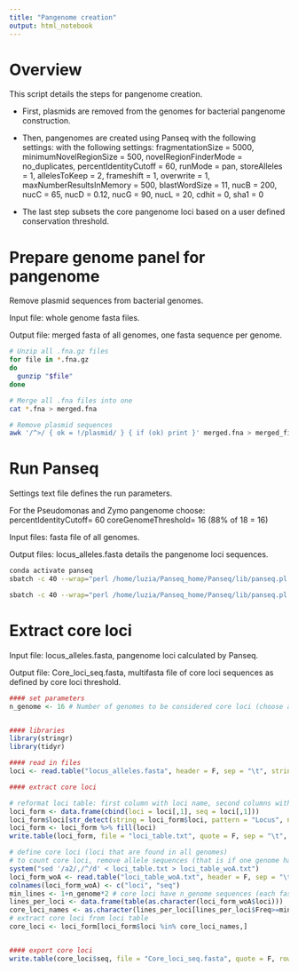 ```yaml
---
title: "Pangenome creation"
output: html_notebook
---
```


# Overview

This script details the steps for pangenome creation.

* First, plasmids are removed from the genomes for bacterial pangenome construction. 

* Then, pangenomes are created using Panseq with the following settings: with the following settings: fragmentationSize = 5000, minimumNovelRegionSize = 500, novelRegionFinderMode = no_duplicates, percentIdentityCutoff = 60, runMode = pan, storeAlleles = 1, allelesToKeep = 2, frameshift = 1, overwrite = 1, maxNumberResultsInMemory = 500, blastWordSize = 11, nucB = 200, nucC = 65, nucD = 0.12, nucG = 90, nucL = 20, cdhit = 0, sha1 = 0

* The last step subsets the core pangenome loci based on a user defined conservation threshold. 



# Prepare genome panel for pangenome

Remove plasmid sequences from bacterial genomes.

Input file: whole genome fasta files.

Output file: merged fasta of all genomes, one fasta sequence per genome.

```bash
# Unzip all .fna.gz files
for file in *.fna.gz
do
  gunzip "$file"
done

# Merge all .fna files into one
cat *.fna > merged.fna

# Remove plasmid sequences
awk '/^>/ { ok = !/plasmid/ } { if (ok) print }' merged.fna > merged_filtered.fna
```



# Run Panseq

Settings text file defines the run parameters.

For the Pseudomonas and Zymo pangenome choose:
percentIdentityCutoff= 60
coreGenomeThreshold= 16 (88% of 18 = 16)

Input files: fasta file of all genomes.

Output files: locus_alleles.fasta details the pangenome loci sequences. 

```bash

conda activate panseq
sbatch -c 40 --wrap="perl /home/luzia/Panseq_home/Panseq/lib/panseq.pl /data/luzia/Panseq_settings_zymo.txt"

sbatch -c 40 --wrap="perl /home/luzia/Panseq_home/Panseq/lib/panseq.pl /data/luzia/Panseq_settings_pseudomonas.txt"

```



# Extract core loci

Input file: locus_alleles.fasta, pangenome loci calculated by Panseq.

Output file: Core_loci_seq.fasta, multifasta file of core loci sequences as defined by core loci threshold.

```r
#### set parameters
n_genome <- 16 # Number of genomes to be considered core loci (choose around 88% of total genomes, here 16/20)


#### libraries
library(stringr)
library(tidyr)

#### read in files
loci <- read.table("locus_alleles.fasta", header = F, sep = "\t", stringsAsFactors = F)

#### extract core loci

# reformat loci table: first column with loci name, second columns with complete fasta informations
loci_form <- data.frame(cbind(loci = loci[,1], seq = loci[,1]))
loci_form$loci[str_detect(string = loci_form$loci, pattern = "Locus", negate = T)] <- NA
loci_form <- loci_form %>% fill(loci)
write.table(loci_form, file = "loci_table.txt", quote = F, sep = "\t", row.names = F, col.names = F)

# define core loci (loci that are found in all genomes)
# to count core loci, remove allele sequences (that is if one genome has several sequences that match this fragment)
system("sed '/a2/,/^/d' < loci_table.txt > loci_table_woA.txt") 
loci_form_woA <- read.table("loci_table_woA.txt", header = F, sep = "\t", stringsAsFactors = F)
colnames(loci_form_woA) <- c("loci", "seq")
min_lines <- 1+n_genome*2 # core loci have n_genome sequences (each fasta has two lines -> n_genome*2, plus 1 line loci header)
lines_per_loci <- data.frame(table(as.character(loci_form_woA$loci)))
core_loci_names <- as.character(lines_per_loci[lines_per_loci$Freq>=min_lines,1])
# extract core loci from loci table
core_loci <- loci_form[loci_form$loci %in% core_loci_names,]


#### export core loci
write.table(core_loci$seq, file = "Core_loci_seq.fasta", quote = F, row.names = F, col.names = F)
```
